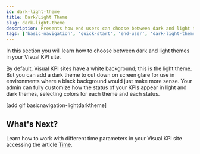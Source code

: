 ```yaml
---
id: dark-light-theme
title: Dark/Light Theme
slug: dark-light-theme
description: Presents how end users can choose between dark and light themes in Transpara's Visual KPIs software.
tags: ['basic-navigation', 'quick-start', 'end-user', 'dark-light-theme', 'background']
---
```


In this section you will learn how to choose between dark and light themes in your Visual KPI site.

By default, Visual KPI sites have a white background; this is the light theme. But you can add a dark theme to cut down on screen glare for use in environments where a black background would just make more sense. Your admin can fully customize how the status of your KPIs appear in light and dark themes, selecting colors for each theme and each status. 

[add gif basicnavigation-lightdarktheme]

## What's Next? 

Learn how to work with different time parameters in your Visual KPI site accessing the article [Time](end-user/basic-navigation/time).
